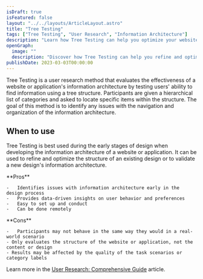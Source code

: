 ```yaml
---
isDraft: true
isFeatured: false
layout: "../../layouts/ArticleLayout.astro"
title: "Tree Testing"
tags: ["Tree Testing", "User Research", "Information Architecture"]
description: "Learn how Tree Testing can help you optimize your website or application's information architecture. This qualitative method evaluates the effectiveness of a design's hierarchy by testing users' ability to find information using a tree structure."
openGraph:
  image: ""
  description: "Discover how Tree Testing can help you refine and optimize your website or application's information architecture by evaluating the effectiveness of its hierarchy. This qualitative method provides data-driven insights on user behavior and preferences and is easy to set up and conduct."
publishDate: 2023-03-03T00:00:00
---
```


Tree Testing is a user research method that evaluates the effectiveness of a website or application's information architecture by testing users' ability to find information using a tree structure. Participants are given a hierarchical list of categories and asked to locate specific items within the structure. The goal of this method is to identify any issues with the navigation and organization of the information architecture.

## When to use

Tree Testing is best used during the early stages of design when developing the information architecture of a website or application. It can be used to refine and optimize the structure of an existing design or to validate a new design's information architecture.

<div class="mt-8 mb-8 grid grid-cols-2 divide-x overflow-hidden rounded-md border">
  <div class="py-6 px-10 space-y-4">
    **Pros**

    -   Identifies issues with information architecture early in the design process
    -   Provides data-driven insights on user behavior and preferences
    -   Easy to set up and conduct
    -   Can be done remotely

  </div>
  <div class="py-6 px-10 space-y-4">
    **Cons**

    -   Participants may not behave in the same way they would in a real-world scenario
    - Only evaluates the structure of the website or application, not the content or design
    - Results may be affected by the quality of the task scenarios or category labels

  </div>
</div>

Learn more in the [User Research: Comprehensive Guide](/blog/user-research-comprehensive-guide/) article.
